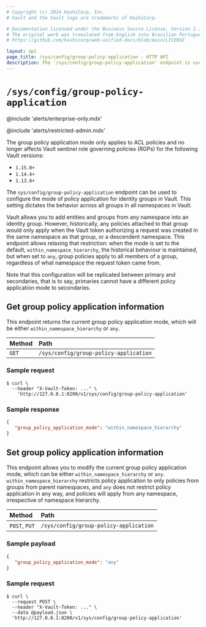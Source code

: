 ```yaml
---
# Copyright (c) 2024 HashiCorp, Inc.
# Vault and the Vault logo are trademarks of HashiCorp.

# Documentation licensed under the Business Source License, Version 1.1.
# The original work was translated from English into Brazilian Portuguese.
# https://github.com/hashicorp/web-unified-docs/blob/main/LICENSE

layout: api
page_title: /sys/config/group-policy-application - HTTP API
description: The '/sys/config/group-policy-application' endpoint is used to configure the global mode for group policy application.
---
```


# `/sys/config/group-policy-application`

@include 'alerts/enterprise-only.mdx'

@include 'alerts/restricted-admin.mdx'

<Warning>
  The group policy application mode only applies to ACL policies and no longer
  affects Vault sentinel role governing policies (RGPs) for the following Vault
  versions:

  - `1.15.0+`
  - `1.14.4+`
  - `1.13.8+`

</Warning>

The `sys/config/group-policy-application` endpoint can be used to configure the
mode of policy application for identity groups in Vault. This setting dictates
the behavior across all groups in all namespaces in Vault.

Vault allows you to add entities and groups from any namespace into an identity group.
However, historically, any policies attached to that group would only apply when the
Vault token authorizing a request was created in the same namespace as that group,
or a descendent namespace. This endpoint allows relaxing that restriction: when the mode is set to the default,
`within_namespace_hierarchy`, the historical behaviour is maintained,
but when set to `any`, group policies apply to all members of a group,
regardless of what namespace the request token came from.

Note that this configuration will be replicated between primary and secondaries, that
is to say, primaries cannot have a different policy application mode to secondaries.

## Get group policy application information

This endpoint returns the current group policy application mode, which will be
either `within_namespace_hierarchy` or `any`.


| Method | Path                          |
| :----- | :---------------------------- |
| `GET`  | `/sys/config/group-policy-application` |

### Sample request

```shell-session
$ curl \
  --header "X-Vault-Token: ..." \
    'http://127.0.0.1:8200/v1/sys/config/group-policy-application'
```

### Sample response

```json
{
   "group_policy_application_mode": "within_namespace_hierarchy"
}
```

## Set group policy application information

This endpoint allows you to modify the current group policy application mode, which can be
either `within_namespace_hierarchy` or `any`. `within_namespace_hierarchy`
restricts policy application to only policies from groups from parent namespaces, and
`any` does not restrict policy application in any way, and policies will apply from any namespace,
irrespective of namespace hierarchy.


| Method | Path                          |
| :----- | :---------------------------- |
| `POST`, `PUT`  | `/sys/config/group-policy-application` |

### Sample payload

```json
{
   "group_policy_application_mode": "any"
}
```

### Sample request

```shell-session
$ curl \
  --request POST \
  --header "X-Vault-Token: ..." \
  --data @payload.json \
  'http://127.0.0.1:8200/v1/sys/config/group-policy-application'
```
